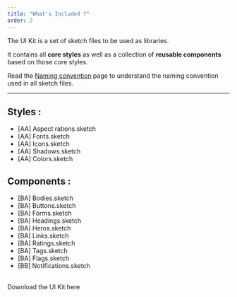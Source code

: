 ```yaml
---
title: "What's Included ?"
order: 2
---
```


The UI Kit is a set of sketch files to be used as libraries.

It contains all **core styles** as well as a collection of **reusable components** based on those core styles.


<Highlight theme="tips">

Read the [Naming convention](/GetStarted/Designers/namingConvention/) page to understand the naming convention used in all sketch files.

</Highlight>


---

## Styles :

- [AA] Aspect rations.sketch
- [AA] Fonts.sketch
- [AA] Icons.sketch
- [AA] Shadows.sketch
- [AA] Colors.sketch

## Components :

- [BA] Bodies.sketch
- [BA] Buttons.sketch
- [BA] Forms.sketch
- [BA] Headings.sketch
- [BA] Heros.sketch
- [BA] Links.sketch
- [BA] Ratings.sketch
- [BA] Tags.sketch
- [BA] Flags.sketch
- [BB] Notifications.sketch

<br />
<DesignerKitLink> Download the UI Kit here </DesignerKitLink>
